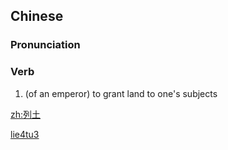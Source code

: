 ==Chinese==
{{zh-forms}}

===Pronunciation===
{{zh-pron
|m=liètǔ
|cat=v
}}

===Verb===
{{zh-verb}}

# {{lb|zh|archaic}} (of an emperor) to grant land to one's subjects

[[Category:Mandarin archaic terms|lie4tu3]]

[[zh:列土]]
